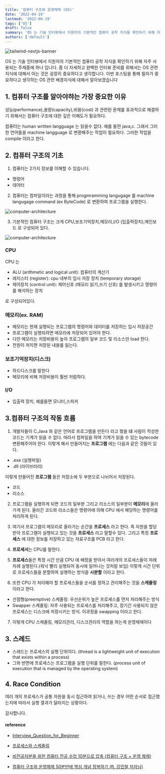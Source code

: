 ```yaml
---
title: '컴퓨터 구조와 운영체제 (OS)'
date: '2022-04-19'
lastmod: '2022-04-19'
tags: ['OS']
draft: false
summary: 'OS 는 기술 인터뷰에서 지원자의 기본적인 컴퓨터 공학 지식을 확인하기 위해 자주 사용되는 주제중에 하나 입니다. 좀 더 자세하고 완벽한 인터뷰 준비를 위해서는 OS 관련 지식에 대해서 아는 것은 굉장히 중요하다고 생각합니다. 이번 포스팅을 통해 필자가 중요하다고 생각하는 OS 관련 배경지식에 대해서 알아보겠습니다.'
authors: ['default']
---
```


![tailwind-nextjs-banner](/static/os-basic/cover.jpg)

OS 는 기술 인터뷰에서 지원자의 기본적인 컴퓨터 공학 지식을 확인하기 위해 자주 사용되는 주제중에 하나 입니다. 좀 더 자세하고 완벽한 인터뷰 준비를 위해서는 OS 관련 지식에 대해서 아는 것은 굉장히 중요하다고 생각합니다. 이번 포스팅을 통해 필자가 중요하다고 생각하는 OS 관련 배경지식에 대해서 알아보겠습니다

## 1. 컴퓨터 구조를 알아야햐는 가장 중요한 이유

성능(performance),용량(capacity),비용(cost) 과 관련된 문제를 효과적으로 해결하기 위해서는 컴퓨터 구조에 대한 깊은 이해도가 필요하다.

컴퓨터는 human written langguage 는 읽을수 없다. 예를 들먼 java,c. 그래서 그러한 언어들을 machine langguage 로 변환해주는 작업이 필요하다. 그러한 작업을 compile 이라고 한다.

## 2. 컴퓨터 구조의 기초

1. 컴퓨터는 2가지 정보를 이해할 수 있습니다.

- 명렁어
- 데어터

2. 컴퓨터는 컴파일이라는 과정을 통해 progmramming langugage 를 machine langugage command (ex ByteCode) 로 변환하여 프로그램을 실행한다.

![computer-architecture](/static/os-basic/compile.png)

3. 기본적인 컴퓨터 구조는 크게 CPU,보조기억장치,메모리,I/O (입출력장치),메인보드 로 구성되어 있다.

![computer-architecture](/static/os-basic/layout.png)

### CPU

CPU 는

- ALU (arithmetic and logical unit): 컴퓨터의 계산기
- 레지스터 (register): cpu 내부의 임시 저장 장치 (temporary storage)
- 제어장치 (control unit): 제어신호 (메모리 읽기,쓰기 신호) 를 발생시키고 명령어를 해석하는 장치

로 구성되어있다.

### 메모리(ex. RAM)

- 메모리는 현재 실행되는 프로그램의 명령어와 데이터를 저장하는 임시 저장공간
- 프로그램이 실행되려면 메모리에 저장되어 있어야 한다.
- 다만 메모리는 저장비용이 높아 프로그램의 일부 코드 및 리소스만 load 한다.
- 전원이 꺼지면 저장된 내용를 잃는다.

### 보조기억장치(디스크)

- 하드디스크를 말한다
- 메모리에 비해 저장비용이 훨씬 저렴하다.

### I/O

- 입출력 장치, 예를들면 모니터,스피커

## 3.컴퓨터 구조의 작동 흐름

1. 개발자들이 C,Java 와 같은 언어로 프로그램을 만든다 라고 했을 떄 사람이 작성한 코드는 기계가 읽을 수 없다. 따라서 컴파일을 하여 기계가 읽을 수 있는 bytecode 변환해주어야 한다. 이렇게 해서 만들어지는 **프로그램** 에는 다음과 같은 것들이 있다.

- .exe (실행파일)
- .dll (라이브러리)

이렇게 만들어진 **프로그램** 들은 저장소에 두 부분으로 나뉘어서 저장된다.

- 코드
- 리소스

2. 프로그램을 실행하게 되면 코드의 일부분 그리고 리소스의 일부분이 **메모리**에 올라가게 된다. 올라간 코드와 리소스들은 명령어에 의해 CPU 에서 해당하는 명령어를 처리하게 된다.

3. 여기서 프로그램이 메모리로 올라가는 순간을 **프로세스** 라고 한다. 즉 자원을 할당받아 프로그램이 실행되고 있는 것을 **프로세스** 라고 말할수 있다. 그리고 특정 **프로세스** 에 대한 정보를 저장하고 있는 자료구조를 PCB 라고 한다.

4. **프로세서**는 CPU를 말한다.

5. **프로세스**들은 특정 시간 만큼 CPU 에 배정을 받아서 여러개의 프로세스들이 차례차례 실행된다.(워낙 빨리 실행되어 동시에 일어나는 것처럼 보임) 이렇게 시간 단위로 프로세스들을 분할하여 실행하는 방식을 **시분할** 이라고 한다.

6. 또한 CPU 가 처리해야 할 프로세스들을 순서를 정하고 관리해주는 것을 **스케줄링** 이라고 한다.

- 선점형(preemptive) 스케줄링: 우선순위가 높은 프로세스를 먼저 처리해주는 방식
- Swapper 스케줄링: 자주 사용되는 프로세스를 처리해주고, 장기간 사용되지 않은 프로세스는 디스크에 저장시키는 방식. 이과정을 swapping 이라고 한다.

7. 이렇게 CPU 스케줄링, 메모리관리, 디스크관리의 역할을 하는게 운영체제이다

## 3. 스레드

- 스레드는 프로세스의 실행 단위이다. (thread is a lightweight unit of execution that exists within a process)
- 그와 반면에 프로세스는 프로그램을 실행 단위를 말한다. (process unit of execution that is managed by the operating system)

## 4. Race Condition

여러 개의 프로세스가 공통 자원을 동시 접근하여 읽거나, 쓰는 경우 어떤 순서로 접근했는지에 따라서 실행 결과가 달라지는 상황이다.

감사합니다.

#### reference

- [Interview_Question_for_Beginner](https://github.com/JaeYeopHan/Interview_Question_for_Beginner/tree/master/OS#%ED%9)

- [프로세스와 스케줄링](https://velog.io/@xxhaileypark/%EC%9A%B4%EC%98%81%EC%B2%B4%EC%A0%9C-%ED%94%84%EB%A1%9C%EC%84%B8%EC%8A%A4-%EC%8A%A4%EC%BC%80%EC%A4%84%EB%A7%81)

- [비전공자분들 위한 컴퓨터 전공 수업 10분으로 압축 (컴퓨터 구조 + 운영 체제)](https://www.youtube.com/watch?v=J06SirxZG7M)

- [컴퓨터 구조와 운영체제 50분만에 핵심 개념 정복하기 (ft. 강민철 저자님)](https://www.youtube.com/watch?v=LBqJwmFMQHI)
